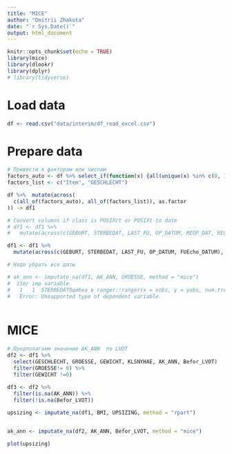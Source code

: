 ```yaml
---
title: "MICE"
author: "Dmitrii Zhakota"
date: "`r Sys.Date()`"
output: html_document
---
```


```r
knitr::opts_chunk$set(echo = TRUE)
library(mice)
library(dlookr)
library(dplyr)
# library(tidyverse)

```

# Load data
```r
df <- read.csv("data/interim/df_read_excel.csv")

```

# Prepare data
```r
# Привести к факторам или числам
factors_auto <- df %>% select_if(function(x) {all(unique(x) %in% c(0, 1, 2, 3, 4, 5, 6, 7, 8, 9, NA))}) %>% colnames()
factors_list <- c("Item", "GESCHLECHT")

df %>%  mutate(across(
  c(all_of(factors_auto), all_of(factors_list)), as.factor
)) -> df1

# Convert columns if class is POSIXct or POSIXt to date
# df1 <- df1 %>% 
#   mutate(across(c(GEBURT, STERBEDAT, LAST_FU, OP_DATUM, REOP_DAT, REOP_DAT2, REOP_DAT3, REOP_DAT4, REOP_DAT5, FUEcho_DATUM), ~ as.Date(. )))

df1 <- df1 %>% 
  mutate(across(c(GEBURT, STERBEDAT, LAST_FU, OP_DATUM, FUEcho_DATUM), ~ as.Date(. )))

# Надо убрать все даты

# ak_ann <- imputate_na(df1, AK_ANN, GROESSE, method = "mice")
#  iter imp variable
#   1   1  STERBEDATОшибка в ranger::ranger(x = xobs, y = yobs, num.trees = ntree) :
#   Error: Unsupported type of dependent variable.
  
```

# MICE
```r
# Предполагаем значение AK_ANN  по LVOT
df2 <- df1 %>% 
  select(GESCHLECHT, GROESSE, GEWICHT, KLSNYHAE, AK_ANN, Befor_LVOT)
  filter(GROESSE!= 0) %>% 
  filter(GEWICHT !=0) 
  
df3 <- df2 %>% 
  filter(is.na(AK_ANN)) %>% 
  filter(!is.na(Befor_LVOT))

upsizing <- imputate_na(df1, BMI, UPSIZING, method = "rpart")


ak_ann <- imputate_na(df2, AK_ANN, Befor_LVOT, method = "mice")

plot(upsizing)
```
